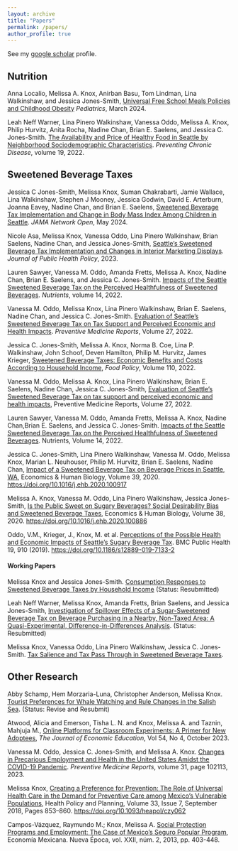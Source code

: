 ```yaml
---
layout: archive
title: "Papers"
permalink: /papers/
author_profile: true
---
```


See my [google scholar](https://scholar.google.com/citations?user=czyFhwcAAAAJ&hl=en) profile.

## Nutrition

Anna Localio, Melissa A. Knox, Anirban Basu, Tom Lindman, Lina Walkinshaw, and Jessica Jones-Smith, [Universal Free School Meals Policies and Childhood Obesity](https://doi-org.offcampus.lib.washington.edu/10.1542/peds.2023-063749) *Pediatrics*, March 2024.

Leah Neff Warner, Lina Pinero Walkinshaw, Vanessa Oddo, Melissa A. Knox, Philip Hurvitz, Anita Rocha, Nadine Chan, Brian E. Saelens, and Jessica C. Jones-Smith. [The Availability and Price of Healthy Food in Seattle by Neighborhood Sociodemographic Characteristics](http://dx.doi.org/10.5888/pcd19.220035). *Preventing Chronic Disease*, volume 19, 2022.

## Sweetened Beverage Taxes

Jessica C Jones-Smith, Melissa Knox, Suman Chakrabarti, Jamie Wallace, Lina Walkinshaw, Stephen J Mooney, Jessica Godwin, David E. Arterburn, Joanna Eavey, Nadine Chan, and Brian E. Saelens, [Sweetened Beverage Tax Implementation and Change in Body Mass Index Among Children in Seattle](https://jamanetwork.com/journals/jamanetworkopen/fullarticle/2819139). *JAMA Network Open*, May 2024.

Nicole Asa, Melissa Knox, Vanessa Oddo, Lina Pinero Walkinshaw, Brian Saelens, Nadine Chan, and Jessica Jones-Smith, [Seattle’s Sweetened Beverage Tax Implementation and Changes in Interior Marketing Displays](https://doi.org/10.1057/s41271-023-00440-7). *Journal of Public Health Policy*, 2023.

Lauren Sawyer, Vanessa M. Oddo, Amanda Fretts, Melissa A. Knox, Nadine Chan, Brian E. Saelens, and Jessica C. Jones-Smith. [Impacts of the Seattle Sweetened Beverage Tax on the Perceived Healthfulness of Sweetened Beverages](https://doi.org/10.3390/nu14050993). *Nutrients*, volume 14, 2022.

Vanessa M. Oddo, Melissa Knox, Lina Pinero Walkinshaw, Brian E. Saelens, Nadine Chan, and Jessica C. Jones-Smith. [Evaluation of Seattle’s Sweetened Beverage Tax on Tax Support and Perceived Economic and Health Impacts](https://doi.org/10.1016/j.pmedr.2022.101809). *Preventive Medicine Reports*, Volume 27, 2022.

Jessica C. Jones-Smith, Melissa A. Knox, Norma B. Coe, Lina P. Walkinshaw, John Schoof, Deven Hamilton, Philip M. Hurvitz, James Krieger, [Sweetened Beverage Taxes: Economic Benefits and Costs According to Household Income](https://doi.org/10.1016/j.foodpol.2022.102277), *Food Policy*, Volume 110, 2022.

Vanessa M. Oddo, Melissa A. Knox, Lina Pinero Walkinshaw, Brian E. Saelens, Nadine Chan, Jessica C. Jones-Smith, [Evaluation of Seattle’s Sweetened Beverage Tax on tax support and perceived economic and health impacts](https://doi.org/10.1016/j.pmedr.2022.101809), Preventive Medicine Reports, Volume 27, 2022.

Lauren Sawyer, Vanessa M. Oddo, Amanda Fretts, Melissa A. Knox, Nadine Chan,Brian E. Saelens, and Jessica C. Jones-Smith. [Impacts of the Seattle Sweetened Beverage Tax on the Perceived Healthfulness of Sweetened Beverages](https://doi.org/10.3390/nu14050993). Nutrients, Volume 14, 2022.

Jessica C. Jones-Smith, Lina Pinero Walkinshaw, Vanessa M. Oddo, Melissa Knox, Marian L. Neuhouser, Philip M. Hurvitz, Brian E. Saelens, Nadine Chan, [Impact of a Sweetened Beverage Tax on Beverage Prices in Seattle, WA](https://melishka.github.io/files/Jones-Smith_et_al_SBT_Impact_on_Prices_EHB_2020.pdf), Economics & Human Biology, Volume 39, 2020. <https://doi.org/10.1016/j.ehb.2020.100917>

Melissa A. Knox, Vanessa M. Oddo, Lina Pinero Walkinshaw, Jessica Jones-Smith, [Is the Public Sweet on Sugary Beverages? Social Desirability Bias and Sweetened Beverage Taxes](https://melishka.github.io/files/Modal_Analysis_SDB_Knox_2020.pdf), Economics & Human Biology, Volume 38, 2020. <https://doi.org/10.1016/j.ehb.2020.100886>

Oddo, V.M., Krieger, J., Knox, M. et al. [Perceptions of the Possible Health and Economic Impacts of Seattle’s Sugary Beverage Tax](https://melishka.github.io/files/Oddo_et_al_SBT_Perceptions_BMC_2020.pdf). BMC Public Health 19, 910 (2019). <https://doi.org/10.1186/s12889-019-7133-2>

#### Working Papers

Melissa Knox and Jessica Jones-Smith. [Consumption Responses to Sweetened Beverage Taxes by Household Income](https://dx.doi.org/10.2139/ssrn.4838475) (Status: Resubmitted)

Leah Neff Warner, Melissa Knox, Amanda Fretts, Brian Saelens, and Jessica Jones-Smith, [Investigation of Spillover Effects of a Sugar-Sweetened Beverage Tax on Beverage Purchasing in a Nearby, Non-Taxed Area: A Quasi-Experimental, Difference-in-Differences Analysis](https://dx.doi.org/10.2139/ssrn.4668237). (Status: Resubmitted)

Melissa Knox, Vanessa Oddo, Lina Pinero Walkinshaw, Jessica C. Jones-Smith. [Tax Salience and Tax Pass Through in Sweetened Beverage Taxes](https://papers.ssrn.com/sol3/papers.cfm?abstract_id=4587053).

## Other Research

Abby Schamp, Hem Morzaria-Luna, Christopher Anderson, Melissa Knox. [Tourist Preferences for Whale Watching and Rule Changes in the Salish Sea](https://dx.doi.org/10.2139/ssrn.4409663). (Status: Revise and Resubmit)

Atwood, Alicia and Emerson, Tisha L. N. and Knox, Melissa A. and Taznin, Mahjuja M., [Online Platforms for Classroom Experiments: A Primer for New Adoptees](https://doi.org/10.1080/00220485.2023.2223538), *The Journal of Economic Education*, Vol 54, No 4, October 2023.

Vanessa M. Oddo, Jessica C. Jones-Smith, and Melissa A. Knox. [Changes in Precarious Employment and Health in the United States Amidst the COVID-19 Pandemic](https://doi.org/10.1016/j.pmedr.2023.102113). *Preventive Medicine Reports*, volume 31, page 102113, 2023.

Melissa Knox, [Creating a Preference for Prevention: The Role of Universal Health Care in the Demand for Preventive Care among Mexico’s Vulnerable Populations](https://melishka.github.io/files/Knox_SP_and_Preventive_Care_HPP_2018.pdf), Health Policy and Planning, Volume 33, Issue 7, September 2018, Pages 853–860. <https://doi.org/10.1093/heapol/czy062>

Campos-Vázquez, Raymundo M.; Knox, Melissa A. [Social Protection Programs and Employment: The Case of Mexico’s Seguro Popular Program](https://melishka.github.io/files/2013_sp_and_employment_campos_knox.pdf), Economía Mexicana. Nueva Época, vol. XXII, núm. 2, 2013, pp. 403-448.

